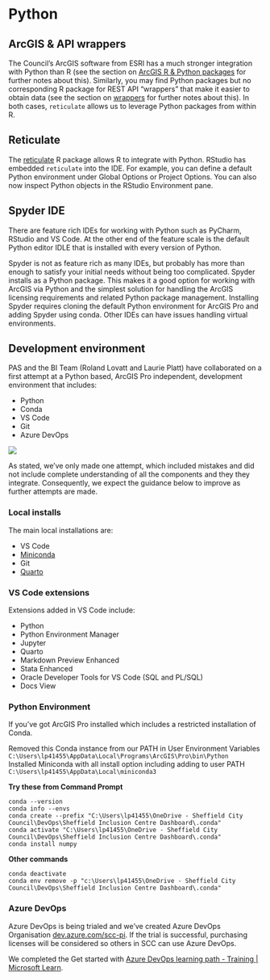 # Python {#python}

## ArcGIS & API wrappers

The Council's ArcGIS software from ESRI has a much stronger integration with Python than R (see the section on [ArcGIS R & Python packages](#arcgisr) for further notes about this). Similarly, you may find Python packages but no corresponding R package for REST API "wrappers" that make it easier to obtain data (see the section on [wrappers](#wrappers) for further notes about this). In both cases, `reticulate` allows us to leverage Python packages from within R.  

## Reticulate

The [reticulate](https://rstudio.github.io/reticulate/) R package allows R to integrate with Python. RStudio has embedded `reticulate` into the IDE. For example, you can define a default Python environment under Global Options or Project Options. You can also now inspect Python objects in the RStudio Environment pane.

## Spyder IDE

There are feature rich IDEs for working with Python such as PyCharm, RStudio and VS Code. At the other end of the feature scale is the default Python editor IDLE that is installed with every version of Python.  

Spyder is not as feature rich as many IDEs, but probably has more than enough to satisfy your initial needs without being too complicated. Spyder installs as a Python package. This makes it a good option for working with ArcGIS via Python and the simplest solution for handling the ArcGIS licensing requirements and related Python package management. Installing Spyder requires cloning the default Python environment for ArcGIS Pro and adding Spyder using conda. Other IDEs can have issues handling virtual environments.

## Development environment  

PAS and the BI Team (Roland Lovatt and Laurie Platt) have collaborated on a first attempt at a Python based, ArcGIS Pro independent, development environment that includes:  

* Python  
* Conda  
* VS Code  
* Git  
* Azure DevOps  

![](images/py-dev-env.png)

As stated, we've only made one attempt, which included mistakes and did not include complete understanding of all the components and they they integrate. Consequently, we expect the guidance below to improve as further attempts are made.   

### Local installs

The main local installations are: 

* VS Code
* [Miniconda](https://docs.conda.io/en/latest/miniconda.html)
* Git
* [Quarto](https://quarto.org/docs/download/)  

### VS Code extensions

Extensions added in VS Code include:  

* Python  
* Python Environment Manager  
* Jupyter  
* Quarto  
* Markdown Preview Enhanced  
* Stata Enhanced  
* Oracle Developer Tools for VS Code (SQL and PL/SQL)  
* Docs View  

### Python Environment

If you've got ArcGIS Pro installed which includes a restricted installation of Conda.  

Removed this Conda instance from our PATH in User Environment Variables  
	`C:\Users\lp41455\AppData\Local\Programs\ArcGIS\Pro\bin\Python`  
Installed Miniconda with all install option including adding to user PATH   
	`C:\Users\lp41455\AppData\Local\miniconda3`  

**Try these from Command Prompt**

`conda --version`  
`conda info --envs`  
`conda create --prefix "C:\Users\lp41455\OneDrive - Sheffield City Council\DevOps\Sheffield Inclusion Centre Dashboard\.conda"`  
`conda activate "C:\Users\lp41455\OneDrive - Sheffield City Council\DevOps\Sheffield Inclusion Centre Dashboard\.conda"`  
`conda install numpy`  

**Other commands**

`conda deactivate`  
`conda env remove -p "c:\Users\lp41455\OneDrive - Sheffield City Council\DevOps\Sheffield Inclusion Centre Dashboard\.conda"`   

### Azure DevOps

Azure DevOps is being trialed and we've created Azure DevOps Organisation [dev.azure.com/scc-pi](https://dev.azure.com/scc-pi/). If the trial is successful, purchasing licenses will be considered so others in SCC can use Azure DevOps.  

We completed the Get started with [Azure DevOps learning path - Training | Microsoft Learn](https://learn.microsoft.com/en-gb/training/paths/evolve-your-devops-practices/).  
